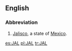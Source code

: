 {{also|jal}}
==English==

===Abbreviation===
{{rfc-header|Abbreviation}}
{{head|en|abbreviation}}

# [[Jalisco]], a state of [[Mexico]].

[[es:JAL]]
[[pl:JAL]]
[[tr:JAL]]